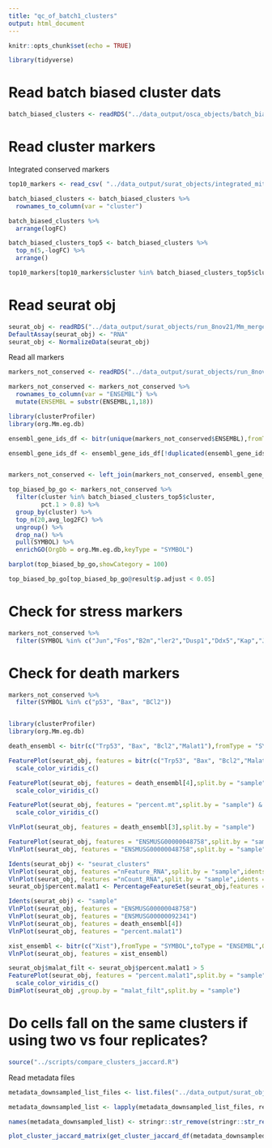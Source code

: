 ```yaml
---
title: "qc_of_batch1_clusters"
output: html_document
---
```


```r
knitr::opts_chunk$set(echo = TRUE)

library(tidyverse)
```

# Read batch biased cluster dats

```r
batch_biased_clusters <- readRDS("../data_output/osca_objects/batch_biased_clusters.rds")
```

# Read cluster markers 
Integrated conserved markers
```r
top10_markers <- read_csv( "../data_output/surat_objects/integrated_mitoremoved_conserved_top10lfc_markers.csv")

```


```r
batch_biased_clusters <- batch_biased_clusters %>%
  rownames_to_column(var = "cluster")

batch_biased_clusters %>%
  arrange(logFC)
```
```r
batch_biased_clusters_top5 <- batch_biased_clusters %>%
  top_n(5,-logFC) %>%
  arrange()

```

```r
top10_markers[top10_markers$cluster %in% batch_biased_clusters_top5$cluster,c("SYMBOL","ensembl","cluster")]
```

# Read seurat obj

```r
seurat_obj <- readRDS("../data_output/surat_objects/run_8nov21/Mm_merged_mito_mito_integrated.rds")
DefaultAssay(seurat_obj) <- "RNA"
seurat_obj <- NormalizeData(seurat_obj)
```

Read all markers
```r
markers_not_conserved <- readRDS("../data_output/surat_objects/run_8nov21/Mm_merged_mito_mito_integrated_markers.rds")

```

```r
markers_not_conserved <- markers_not_conserved %>%
  rownames_to_column(var = "ENSEMBL") %>%
  mutate(ENSEMBL = substr(ENSEMBL,1,18)) 

library(clusterProfiler)
library(org.Mm.eg.db)

ensembl_gene_ids_df <- bitr(unique(markers_not_conserved$ENSEMBL),fromType = "ENSEMBL",toType = c("ENTREZID","SYMBOL"),OrgDb = org.Mm.eg.db)

ensembl_gene_ids_df <- ensembl_gene_ids_df[!duplicated(ensembl_gene_ids_df$ENSEMBL),]


markers_not_conserved <- left_join(markers_not_conserved, ensembl_gene_ids_df, by = "ENSEMBL")
```  

```r
top_biased_bp_go <- markers_not_conserved %>%
  filter(cluster %in% batch_biased_clusters_top5$cluster,
         pct.1 > 0.8) %>%
  group_by(cluster) %>%
  top_n(20,avg_log2FC) %>%
  ungroup() %>%
  drop_na() %>%
  pull(SYMBOL) %>%
  enrichGO(OrgDb = org.Mm.eg.db,keyType = "SYMBOL")

```

```r
barplot(top_biased_bp_go,showCategory = 100)

```
```r
top_biased_bp_go[top_biased_bp_go@result$p.adjust < 0.05]
```


# Check for stress markers

```r
markers_not_conserved %>%
  filter(SYMBOL %in% c("Jun","Fos","B2m","ler2","Dusp1","Ddx5","Kap","Junb","Jund","Blg1"))
```
# Check for death markers
```r
markers_not_conserved %>%
  filter(SYMBOL %in% c("p53", "Bax", "BCl2"))



```

```r
library(clusterProfiler)
library(org.Mm.eg.db)

death_ensembl <- bitr(c("Trp53", "Bax", "Bcl2","Malat1"),fromType = "SYMBOL",toType = "ENSEMBL",OrgDb =  org.Mm.eg.db)$ENSEMBL
```


```r
FeaturePlot(seurat_obj, features = bitr(c("Trp53", "Bax", "Bcl2","Malat1"),fromType = "SYMBOL",toType = "ENSEMBL",OrgDb =  org.Mm.eg.db)$ENSEMBL,split.by = "sample") +
  scale_color_viridis_c()


```
```r
FeaturePlot(seurat_obj, features = death_ensembl[4],split.by = "sample") &
  scale_color_viridis_c()

FeaturePlot(seurat_obj, features = "percent.mt",split.by = "sample") &
  scale_color_viridis_c()

```


```r
VlnPlot(seurat_obj, features = death_ensembl[3],split.by = "sample")

```

```r
FeaturePlot(seurat_obj, features = "ENSMUSG00000048758",split.by = "sample")
VlnPlot(seurat_obj, features = "ENSMUSG00000048758",split.by = "sample")

```
```r
Idents(seurat_obj) <- "seurat_clusters"
VlnPlot(seurat_obj, features ="nFeature_RNA",split.by = "sample",idents = "5")
VlnPlot(seurat_obj, features ="nCount_RNA",split.by = "sample",idents =batch_biased_clusters_top5$cluster)
seurat_obj$percent.malat1 <- PercentageFeatureSet(seurat_obj,features = death_ensembl[4])
```



```r
Idents(seurat_obj) <- "sample"
VlnPlot(seurat_obj, features = "ENSMUSG00000048758")
VlnPlot(seurat_obj, features = "ENSMUSG00000092341")
VlnPlot(seurat_obj, features = death_ensembl[4])
VlnPlot(seurat_obj, features = "percent.malat1")


```


```r
xist_ensembl <- bitr(c("Xist"),fromType = "SYMBOL",toType = "ENSEMBL",OrgDb =  org.Mm.eg.db)$ENSEMBL
VlnPlot(seurat_obj, features = xist_ensembl)

```


```r

seurat_obj$malat_filt <- seurat_obj$percent.malat1 > 5
FeaturePlot(seurat_obj, features = "percent.malat1",split.by = "sample") &
  scale_color_viridis_c()
DimPlot(seurat_obj ,group.by = "malat_filt",split.by = "sample")

```

# Do cells fall on the same clusters if using two vs four replicates? 

```r
source("../scripts/compare_clusters_jaccard.R")
```

 Read metadata files
```r
metadata_downsampled_list_files <- list.files("../data_output/surat_objects/run_11nov21/", pattern = "integrated.rds", full.names = TRUE)

metadata_downsampled_list <- lapply(metadata_downsampled_list_files, read_metadata)

names(metadata_downsampled_list) <- stringr::str_remove(stringr::str_remove(tools::file_path_sans_ext(basename(metadata_downsampled_list_files)),"Mm_merged_mito_"),"_integrated")
```



```r

plot_cluster_jaccard_matrix(get_cluster_jaccard_df(metadata_downsampled_list$mito, metadata_downsampled_list$subset_mito)) + xlab("Four samples") + ylab("Two samples")

```


